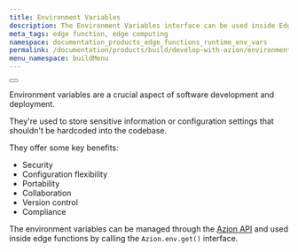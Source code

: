 ```yaml
---
title: Environment Variables 
description: The Environment Variables interface can be used inside Edge Functions to retrieve environment variables. You can use these variables to interact with backend systems like databases, private APIs, or any authenticated service.
meta_tags: edge function, edge computing
namespace: documentation_products_edge_functions_runtime_env_vars
permalink: /documentation/products/build/develop-with-azion/environment-variables/
menu_namespace: buildMenu
---
```



<Button href="/en/documentation/products/edge-application/edge-functions/runtime/api-reference/environment-variables/" text="environment variables API reference" variant="secondary"></Button>


Environment variables are a crucial aspect of software development and deployment. 

They're used to store sensitive information or configuration settings that shouldn't be hardcoded into the codebase.

They offer some key benefits: 

- Security
- Configuration flexibility
- Portability
- Collaboration
- Version control
- Compliance

The environment variables can be managed through the [Azion API](https://api.azion.com/) and used inside edge functions by calling the `Azion.env.get()` interface.
